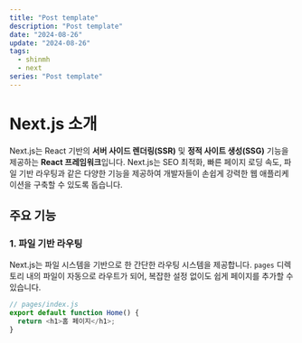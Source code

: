 ```yaml
---
title: "Post template"
description: "Post template"
date: "2024-08-26"
update: "2024-08-26"
tags:
  - shinmh
  - next
series: "Post template"
---
```

# Next.js 소개

Next.js는 React 기반의 **서버 사이드 렌더링(SSR)** 및 **정적 사이트 생성(SSG)** 기능을 제공하는 **React 프레임워크**입니다. Next.js는 SEO 최적화, 빠른 페이지 로딩 속도, 파일 기반 라우팅과 같은 다양한 기능을 제공하여 개발자들이 손쉽게 강력한 웹 애플리케이션을 구축할 수 있도록 돕습니다.

## 주요 기능

### 1. 파일 기반 라우팅

Next.js는 파일 시스템을 기반으로 한 간단한 라우팅 시스템을 제공합니다. `pages` 디렉토리 내의 파일이 자동으로 라우트가 되어, 복잡한 설정 없이도 쉽게 페이지를 추가할 수 있습니다.

```javascript
// pages/index.js
export default function Home() {
  return <h1>홈 페이지</h1>;
}
